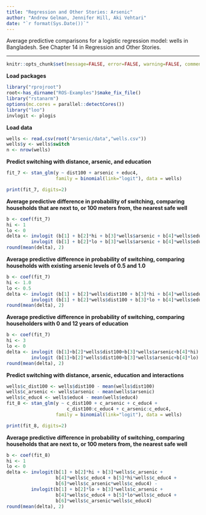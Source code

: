 ```yaml
---
title: "Regression and Other Stories: Arsenic"
author: "Andrew Gelman, Jennifer Hill, Aki Vehtari"
date: "`r format(Sys.Date())`"
---
```

Average predictive comparisons for a logistic regression model:
wells in Bangladesh. See Chapter 14 in Regression and Other Stories.

-------------


```r
knitr::opts_chunk$set(message=FALSE, error=FALSE, warning=FALSE, comment=NA)
```

**Load packages**

```r
library("rprojroot")
root<-has_dirname("ROS-Examples")$make_fix_file()
library("rstanarm")
options(mc.cores = parallel::detectCores())
library("loo")
invlogit <- plogis
```

**Load data**

```r
wells <- read.csv(root("Arsenic/data","wells.csv"))
wells$y <- wells$switch
n <- nrow(wells)
```

**Predict switching with distance, arsenic, and education**

```r
fit_7 <- stan_glm(y ~ dist100 + arsenic + educ4,
                  family = binomial(link="logit"), data = wells)
```



```r
print(fit_7, digits=2)
```

**Average predictive difference in probability of switching,
comparing households that are next to, or 100 meters from, the nearest safe well**

```r
b <- coef(fit_7)
hi <- 1
lo <- 0
delta <- invlogit (b[1] + b[2]*hi + b[3]*wells$arsenic + b[4]*wells$educ4) -
         invlogit (b[1] + b[2]*lo + b[3]*wells$arsenic + b[4]*wells$educ4)
round(mean(delta), 2)
```

**Average predictive difference in probability of switching,
comparing households with existing arsenic levels of 0.5 and 1.0**

```r
b <- coef(fit_7)
hi <- 1.0
lo <- 0.5
delta <- invlogit (b[1] + b[2]*wells$dist100 + b[3]*hi + b[4]*wells$educ4) -
         invlogit (b[1] + b[2]*wells$dist100 + b[3]*lo + b[4]*wells$educ4)
round(mean(delta), 2)
```

**Average predictive difference in probability of switching,
comparing householders with 0 and 12 years of education**

```r
b <- coef(fit_7)
hi <- 3
lo <- 0
delta <- invlogit (b[1]+b[2]*wells$dist100+b[3]*wells$arsenic+b[4]*hi) -
         invlogit (b[1]+b[2]*wells$dist100+b[3]*wells$arsenic+b[4]*lo)
round(mean(delta), 2)
```

**Predict switching with distance, arsenic, education and interactions**

```r
wells$c_dist100 <- wells$dist100 - mean(wells$dist100)
wells$c_arsenic <- wells$arsenic - mean(wells$arsenic)
wells$c_educ4 <- wells$educ4 - mean(wells$educ4)
fit_8 <- stan_glm(y ~ c_dist100 + c_arsenic + c_educ4 +
                      c_dist100:c_educ4 + c_arsenic:c_educ4,
                  family = binomial(link="logit"), data = wells)
```



```r
print(fit_8, digits=2)
```

**Average predictive difference in probability of switching,
comparing households that are next to, or 100 meters from, the nearest safe well**

```r
b <- coef(fit_8)
hi <- 1
lo <- 0
delta <- invlogit(b[1] + b[2]*hi + b[3]*wells$c_arsenic +
                  b[4]*wells$c_educ4 + b[5]*hi*wells$c_educ4 +
                  b[6]*wells$c_arsenic*wells$c_educ4) -
         invlogit(b[1] + b[2]*lo + b[3]*wells$c_arsenic +
                  b[4]*wells$c_educ4 + b[5]*lo*wells$c_educ4 +
                  b[6]*wells$c_arsenic*wells$c_educ4)
round(mean(delta), 2)
```

